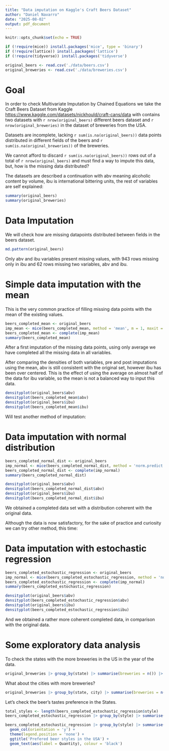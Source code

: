 ```yaml
---
title: "Data imputation on Kaggle's Craft Beers Dataset"
author: "Daniel Navarro"
date: "2025-08-02"
output: pdf_document
---
```


```r
knitr::opts_chunk$set(echo = TRUE)
```

```r
if (!require(mice)) install.packages('mice', type = 'binary')
if (!require(lattice)) install.packages('lattice')
if (!require(tidyverse)) install.packages('tidyverse')
```

```r
original_beers <- read.csv('./data/beers.csv')
original_breweries <- read.csv('./data/breweries.csv')
```


# Goal

In order to check Multivariate Imputation by Chained Equations we take the Craft Beers Dataset from Kaggle <https://www.kaggle.com/datasets/nickhould/craft-cans/data> with contains two datasets with `r nrow(original_beers)` different beers dataset and `r nrow(original_breweries)` in the dataset of breweries from  the USA.

Datasets are incomplete, lacking `r sum(is.na(original_beers))` data points distributed in different fields of the beers and `r sum(is.na(original_breweries))` of the breweries.

We cannot afford to discard `r sum(is.na(original_beers))` rows out of a total of `r nrow(original_beers)` and must find a way to impute this data, but, how is the missing data distributed?

The datasets are described a continuation with abv meaning alcoholic content by volume, ibu is international bittering units, the rest of variables are self explained:

```r
summary(original_beers)
summary(original_breweries)
```

# Data Imputation

We will check how are missing datapoints distributed between fields in the beers dataset.

```r
md.pattern(original_beers)
```
Only abv and ibu variables present missing values, with 943 rows missing only in ibu and 62 rows missing two variables, abv and ibu.

# Simple data imputation with the mean

This is the very common practice of filling missing data points with the mean of the existing values.

```r
beers_completed_mean <- original_beers
imp_mean <- mice(beers_completed_mean, method = 'mean', m = 1, maxit = 1)
beers_completed_mean <- complete(imp_mean)
summary(beers_completed_mean)
```

After a first imputation of the missing data points, using only average we have completed all the missing data in all variables.

After comparing the densities of both variables, pre and post imputations using the mean, abv is still consistent with the original set, however ibu has been over centered. This is the effect of using the average on almost half of the data for ibu variable, so the mean is not a balanced way to input this data.

```r
densityplot(original_beers$abv)
densityplot(beers_completed_mean$abv)
densityplot(original_beers$ibu)
densityplot(beers_completed_mean$ibu)
```

Will test another method of imputation:

# Data imputation with normal distribution

```r
beers_completed_normal_dist <- original_beers
imp_normal <- mice(beers_completed_normal_dist, method = 'norm.predict', m = 1, maxit = 1)
beers_completed_normal_dist <- complete(imp_normal)
summary(beers_completed_normal_dist)
```

```r
densityplot(original_beers$abv)
densityplot(beers_completed_normal_dist$abv)
densityplot(original_beers$ibu)
densityplot(beers_completed_normal_dist$ibu)
```

We obtained a completed data set with a distribution coherent with the original data.

Although the data is now satisfactory, for the sake of practice and curiosity we can try other method, this time:

# Data imputation with estochastic regression

```r
beers_completed_estochastic_regression <- original_beers
imp_normal <- mice(beers_completed_estochastic_regression, method = 'norm.predict', m = 1, maxit = 1)
beers_completed_estochastic_regression <- complete(imp_normal)
summary(beers_completed_estochastic_regression)
```

```r
densityplot(original_beers$abv)
densityplot(beers_completed_estochastic_regression$abv)
densityplot(original_beers$ibu)
densityplot(beers_completed_estochastic_regression$ibu)
```

And we obtained a rather more coherent completed data, in comparison with the original data.

# Some exploratory data analysis

To check the states with the more breweries in the US in the year of the data.

```r
original_breweries |> group_by(state) |> summarise(breweries = n()) |> arrange(desc(breweries)) |> slice_head(n = 10)
```

What about the cities with more breweries?

```r
original_breweries |> group_by(state, city) |> summarise(breweries = n()) |> arrange(desc(breweries))
```

Let's check the beer's tastes preference in the States.

```r
total_styles <- length(beers_completed_estochastic_regression$style)
beers_completed_estochastic_regression |> group_by(style) |> summarise(Quantity = n(), Percentage = Quantity / total_styles * 100) |> arrange(desc(Quantity)) |> slice_head(n = 9)
```

```r
beers_completed_estochastic_regression |> group_by(style) |> summarise(Quantity = n()) |> arrange(desc(Quantity)) |> slice_head(n = 9) |> ggplot(aes(Quantity, style, colour = style, fill = style)) + 
  geom_col(orientation = 'y') +
  theme(legend.position = 'none') +
  ggtitle('Prefered beer styles in the USA') +
  geom_text(aes(label = Quantity), colour = 'black')
```

